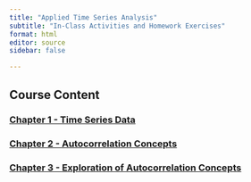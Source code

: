 ```yaml
---
title: "Applied Time Series Analysis"
subtitle: "In-Class Activities and Homework Exercises"
format: html
editor: source
sidebar: false

---
```


::: {.callout-tip appearance="minimal"}

## Course Content

###   [Chapter 1 - Time Series Data](chapter_1.html)

###   [Chapter 2 - Autocorrelation Concepts](chapter_2.html)

###   [Chapter 3 - Exploration of Autocorrelation Concepts](chapter_3.html)

<!-- ###   [Chapter 4 - Covariance and Correlation](chapter_4.html) -->

<!-- ###   [Chapter 5 - Autocorrelation Concepts](chapter_5.html) -->

<!-- ###   [Chapter 6 - Exploration of Autocorrelation Concepts](chapter_6.html) -->

:::




<!-- ::: {.callout-tip appearance="minimal"} -->

<!-- ## Lessons -->

<!-- :::: {.columns} -->

<!-- ::: {.column width="45%"} -->

<!-- First column stuff -->

<!-- ::: -->

<!-- ::: {.column width="10%"} -->
<!-- <!-- empty column to create gap --> 
<!-- ::: -->

<!-- ::: {.column width="45%"} -->

<!-- Second column stuff -->

<!-- ::: -->

<!-- :::: -->


<!-- ::: -->
